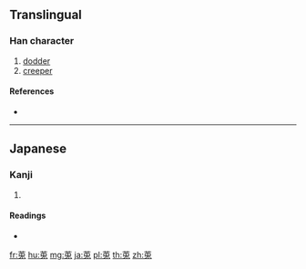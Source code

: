 {{character info/new}}
{{also|菟}}
==Translingual==

===Han character===
{{Han char|rn=140|rad=艸|as=07|sn=13|four=|canj=THAI,XTHAI}}

# [[dodder]]
# [[creeper]]

====References====
* {{Han ref|kx=1042.261|hdz=53221.071|uh=83B5|ud=33717}}

----

==Japanese==

===Kanji===
{{ja-kanji|grade=|rs=艸07}}

# {{defn|lang=ja|sort=艸07}}

====Readings====
* {{ja-readings|on=[[と]] (to)|kun=[[うさぎ]] (usagi)|nanori=}}

[[fr:莵]]
[[hu:莵]]
[[mg:莵]]
[[ja:莵]]
[[pl:莵]]
[[th:莵]]
[[zh:莵]]
